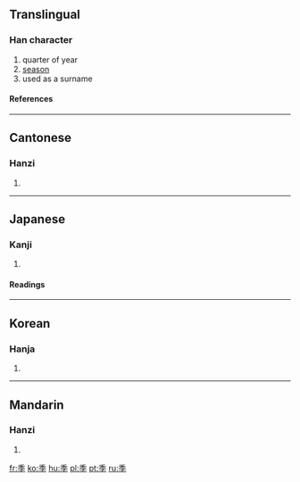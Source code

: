==Translingual==
===Han character===
{{Han char|rn=39|rad=子|as=05|sn=8|four=2040<sub>7</sub>|canj=竹木弓木 (HDND)}}
# quarter of year
# [[season]]
# used as a surname
====References====
{{Han ref|kx=0279.030|dkj=06965|dj=0547.050|hdz=21013.050|uh=5B63|ud=23395|bh=A975|bd=43381}}
----
==Cantonese==
===Hanzi===
{{yue-hanzi|jyut=|y=gwai3}}
# {{defn|Cantonese}}
----
==Japanese==
===Kanji===
{{ja-kanji|grade=4|rs=子05}}
# {{defn|Japanese}} 
====Readings====
{{ja-readings|on=[[き]] (ki)|kun=[[すえ]] (sue), [[とき]] (toki)}}
----
==Korean==
===Hanja===
{{ko-hanja|hangeul=계|rv=gye|mr=kye}}
# {{defn|Korean}}
----
==Mandarin==
===Hanzi===
{{cmn-hanzi|pin=[[jì]] ([[ji4]])|wg=chi<sup>4</sup>}}
# {{defn|Mandarin}}

[[fr:季]]
[[ko:季]]
[[hu:季]]
[[pl:季]]
[[pt:季]]
[[ru:季]]